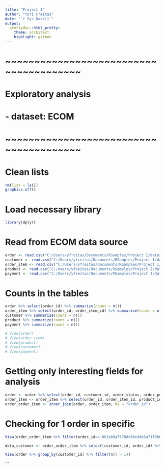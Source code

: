 ```yaml
---
title: "Project I"
author: "Yuri Freitas"
date: "`r Sys.Date()`"
output:
  prettydoc::html_pretty:
    theme: architect
    highlight: github
---
```


# ~~~~~~~~~~~~~~~~~~~~~~~~~~~~~~~~~~~~~~~
# Exploratory analysis
#   - dataset: ECOM
# ~~~~~~~~~~~~~~~~~~~~~~~~~~~~~~~~~~~~~~~

# Clean lists
```r
rm(list = ls())
graphics.off()
```

# Load necessary library
```r
library(dplyr)
```

# Read from ECOM data source
```r
order <- read.csv("C:/Users/yfreitas/Documents/RSamples/Project I/dataset_projeto1_20240323/fct_orders.csv")
customer <- read.csv("C:/Users/yfreitas/Documents/RSamples/Project I/dataset_projeto1_20240323/dim_customers.csv")
order_item <- read.csv("C:/Users/yfreitas/Documents/RSamples/Project I/dataset_projeto1_20240323/fct_order_items.csv")
product <- read.csv("C:/Users/yfreitas/Documents/RSamples/Project I/dataset_projeto1_20240323/Dim_products.csv")
payment <- read.csv("C:/Users/yfreitas/Documents/RSamples/Project I/dataset_projeto1_20240323/dim_payments.csv")
```

# Counts in the tables
```r
order %>% select(order_id) %>% summarize(count = n())
order_item %>% select(order_id, order_item_id) %>% summarise(count = n())
customer %>% summarize(count = n())
product %>% summarize(count = n())
payment %>% summarize(count = n())
```

```r
# View(order)
# View(order_item)
# View(product)
# View(customer)
# View(payment)
```

# Getting only interesting fields for analysis
```r
order <- order %>% select(order_id, customer_id, order_status, order_purchase_timestamp, order_delivered_customer_date)
order_item <- order_item %>% select(order_id, order_item_id, product_id, price, freight_value) 
order_order_item <- inner_join(order, order_item, by = "order_id")
```

# Checking for 1 order in specific
```r
View(order_order_item %>% filter(order_id=='001ab0a7578dd66cd4b0a71f5b6e1e41'))
```

```r
data_customer <- order_order_item %>% select(customer_id, order_id) %>% group_by(customer_id) %>% summarize(order_count = n_distinct(order_id))
```

```r
View(order %>% group_by(customer_id) %>% filter(n() > 1))
```

```


